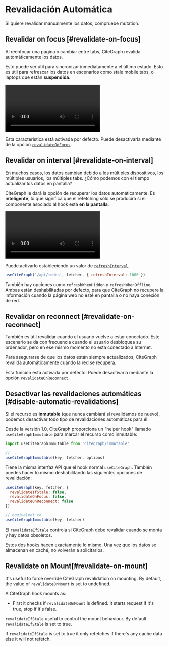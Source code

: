 
# Revalidación Automática

<Callout>
  Si quiere revalidar manualmente los datos, compruebe <Link href="/docs/mutation">mutation</Link>.
</Callout>

## Revalidar on focus [#revalidate-on-focus]

Al reenfocar una pagina o cambiar entre tabs, CiteGraph revalida automáticamente los datos.

Esto puede ser útil para sincronizar inmediatamente a el último estado. Esto es útil para refrescar los datos en escenarios
como stale mobile tabs, o laptops que están **suspendida**.

<Bleed>
  <Video
    src="https://raw.githubusercontent.com/vercel/citegraph-site/master/.github/videos/focus-revalidate.mp4"
    caption="Vídeo: uso de la revalidación focus para sincronizar automáticamente el estado login entre páginas."
    ratio={307/768}
    className="mx-8 2xl:mx-24"
  />
</Bleed>

Esta caracteristica está activada por defecto. Puede desactivarla mediante de la opción [`revalidateOnFocus`](/docs/api).

## Revalidar on interval [#revalidate-on-interval]

En muchos casos, los datos cambian debido a los múltiples dispositivos, los múltiples usuarios, los múltiples tabs. ¿Cómo podemos
con el tiempo actualizar los datos en pantalla?

CiteGraph le dará la opción de recuperar los datos automáticamente. Es **inteligente**, lo que significa que el refetching sólo se producirá si el
componente asociado al hook está **en la pantalla**.

<Bleed>
  <Video
    src="https://raw.githubusercontent.com/vercel/citegraph-site/master/.github/videos/refetch-interval.mp4"
    caption="Vídeo: cuando un usuario realiza un cambio, ambas sesiones acabarán por mostrar los mismo datos."
    ratio={307/768}
    className="mx-8 2xl:mx-24"
  />
</Bleed>

Puede activarlo estableciendo un valor de [`refreshInterval`](/docs/api).

```js
useCiteGraph('/api/todos', fetcher, { refreshInterval: 1000 })
```

También hay opciones como `refreshWhenHidden` y `refreshWhenOffline`. Ambas están deshabilitadas por defecto,
para que CiteGraph no recupere la información cuando la página web no esté en pantalla o no haya conexión de red.

## Revalidar on reconnect [#revalidate-on-reconnect]

También es útil revalidar cuando el usuario vuelve a estar conectado.
Este escenario se da con frecuencia cuando el usuario desbloquea su ordenador, pero en ese mismo momento no está conectado a Internet.

Para asegurarse de que los datos están siempre actualizados, CiteGraph revalida automáticamente cuando la red se recupera.

Esta función está activada por defecto. Puede desactivarla mediante la opción [`revalidateOnReconnect`](/docs/api).

## Desactivar las revalidaciones automáticas [#disable-automatic-revalidations]

Si el recurso es **inmutable** (que nunca cambiará si revalidamos de nuevo), podemos desactivar todo tipo de revalidaciones automáticas para él.

Desde la versión 1.0, CiteGraph proporciona un "helper hook" llamado `useCiteGraphImmutable` para marcar el recurso como inmutable:

```js
import useCiteGraphImmutable from 'citegraph/immutable'

// ...
useCiteGraphImmutable(key, fetcher, options)
```

Tiene la misma interfaz API que el hook normal `useCiteGraph`. También puedes hacer lo mismo deshabilitando las siguientes opciones de revalidación:

```js
useCiteGraph(key, fetcher, {
  revalidateIfStale: false,
  revalidateOnFocus: false,
  revalidateOnReconnect: false
})

// equivalent to
useCiteGraphImmutable(key, fetcher)
```

El `revalidateIfStale` controla si CiteGraph debe revalidar cuando se monta y hay datos obsoletos.

Estos dos hooks hacen exactamente lo mismo. Una vez que los datos se almacenan en caché, no volverán a solicitarlos.

## Revalidate on Mount[#revalidate-on-mount]

It's useful to force override CiteGraph revalidation on mounting. By default, the value of `revalidateOnMount` is set to undefined.

A CiteGraph hook mounts as:

- First it checks if `revalidateOnMount` is defined. It starts request if it's true, stop if it's false.

`revalidateIfStale` useful to control the mount behaviour. By default `revalidateIfStale` is set to true.

If `revalidateIfStale` is set to true it only refetches if there's any cache data else it will not refetch.